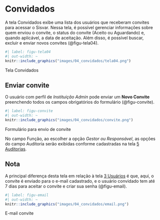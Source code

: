 # Convidados {#sec-convidados}
A tela Convidados exibe uma lista dos usuários que receberam convites para acessar o Sisvar. Nessa tela, é possível gerenciar informações sobre quem enviou o convite, o status do convite (Aceito ou Aguardando) e, quando aplicável, a data de aceitação. Além disso, é possível buscar, excluir e enviar novos convites (@figu-tela04).

::: {#figu-tela04}
```r
#| label: figu-tela04
#| out-width: ~
knitr::include_graphics("images/04_convidados/tela04.png")
```
Tela Convidados
:::

## Enviar convite
O usuário com perfil de *Instituição Admin* pode enviar um **Novo Convite** preenchendo todos os campos obrigatórios do formulário (@figu-convite). 

::: {#figu-convite}
```r
#| label: figu-convite
#| out-width: ~
knitr::include_graphics("images/04_convidados/convite.png")
```
Formulário para envio de convite
:::

No campo Função, ao escolher a opção *Gestor ou Responsável*, as opções do campo Auditoria serão exibidas conforme cadastradas na tela [5 Auditorias](#sec-auditorias).

::: {.callout}
## Nota
A principal diferença desta tela em relação à tela [3 Usuários](#sec-usuarios) é que, aqui, o convite é enviado para o e-mail cadastrado, e o usuário convidado tem até 7 dias para aceitar o convite e criar sua senha (@figu-email).
:::

::: {#figu-email}
```r
#| label: figu-email
#| out-width: ~
knitr::include_graphics("images/04_convidados/email.png")
```
E-mail convite
:::